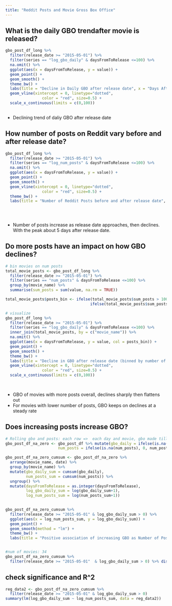 ```yaml
---
title: "Reddit Posts and Movie Gross Box Office"
---
```



## What is the daily GBO trendafter movie is released?
```r

gbo_post_df_long %>%
  filter(release_date >= "2015-05-01") %>%
  filter(series == "log_gbo_daily" & daysFromToRelease <=100) %>%
  na.omit() %>%
  ggplot(aes(x = daysFromToRelease, y = value)) +
  geom_point() +
  geom_smooth() + 
  theme_bw() +
  labs(title = "Decline in Daily GBO after release date", x = "Days After Release", y = "Log Daily GBO") +
  geom_vline(xintercept = 0, linetype="dotted", 
                color = "red", size=0.5) +
  scale_x_continuous(limits = c(0,100))
  

```

* Declining trend of daliy GBO after release date

## How number of posts on Reddit vary before and after release date?
```r

gbo_post_df_long %>%
  filter(release_date >= "2015-05-01") %>%
  filter(series == "log_num_posts" & daysFromToRelease <=100) %>%
  na.omit() %>%
  ggplot(aes(x = daysFromToRelease, y = value)) +
  geom_point() +
  geom_smooth() +
  geom_vline(xintercept = 0, linetype="dotted", 
                color = "red", size=0.5) +
  theme_bw() +
  labs(title = "Number of Reddit Posts before and after release date", x = "Days Before/After Release (day 0 is release date)", y = "Log Number Posts") 
  

  

```

* Number of posts increase as release date approaches, then declines. With the peak about 5 days after release date.


## Do more posts have an impact on how GBO declines? 
```r
# bin movies on num posts
total_movie_posts <- gbo_post_df_long %>%
  filter(release_date >= "2015-05-01") %>%
  filter(series == "num_posts" & daysFromToRelease <=100) %>%
  group_by(movie_name) %>% 
  summarise(sum_posts = sum(value, na.rm = TRUE))

total_movie_posts$posts_bin <- ifelse(total_movie_posts$sum_posts > 100, ">100 posts",
                                     ifelse(total_movie_posts$sum_posts >= 1, "1-100 posts", "0 posts"))

# visualize
gbo_post_df_long %>%
  filter(release_date >= "2015-05-01") %>%
  filter(series == "log_gbo_daily" & daysFromToRelease <=100) %>%
  inner_join(total_movie_posts, by = c("movie_name")) %>%
  na.omit() %>%
  ggplot(aes(x = daysFromToRelease, y = value, col = posts_bin)) +
  geom_point() +
  geom_smooth() + 
  theme_bw() +
  labs(title = "Decline in GBO after release date (binned by number of posts)", x = "Days After Release", y = "Log GBO") +
  geom_vline(xintercept = 0, linetype="dotted", 
                color = "red", size=0.5) +
  scale_x_continuous(limits = c(0,100))
  
  
```

* GBO of movies with more posts overall, declines sharply then flattens out
* For movies with lower number of posts, GBO keeps on declines at a steady rate


## Does increasing posts increase GBO?
```r
# Rolling gbo and posts: each row =>  each day and movie, gbo made till that day, number of posts till that day
gbo_post_df_na_zero <- gbo_post_df %>% mutate(gbo_daily = ifelse(is.na(gbo_daily), 0, gbo_daily),
                       num_posts = ifelse(is.na(num_posts), 0, num_posts)) 

gbo_post_df_na_zero_cumsum <- gbo_post_df_na_zero %>%
  arrange(movie_name, date) %>%
  group_by(movie_name) %>%
  mutate(gbo_daily_sum = cumsum(gbo_daily),
         num_posts_sum = cumsum(num_posts)) %>%
  ungroup() %>%
  mutate(daysFromToRelease = as.integer(daysFromToRelease),
         log_gbo_daily_sum = log(gbo_daily_sum+1),
         log_num_posts_sum = log(num_posts_sum+1))

  
gbo_post_df_na_zero_cumsum %>%
  filter(release_date >= "2015-05-01" & log_gbo_daily_sum > 0) %>%
  ggplot(aes(x = log_num_posts_sum, y = log_gbo_daily_sum)) +
  geom_point() +
  geom_smooth(method = "lm") +
  theme_bw() +
  labs(title = "Positive association of increasing GBO as Number of Posts increase", x = "Log Number of Posts", y = "Log Daily GBO")


#num of movies: 34
gbo_post_df_na_zero_cumsum %>%
  filter(release_date >= "2015-05-01"  & log_gbo_daily_sum > 0) %>% distinct(movie_name)
```

## check significance and R^2
```r
reg_data2 <- gbo_post_df_na_zero_cumsum %>%
  filter(release_date >= "2015-05-01" & log_gbo_daily_sum > 0)
summary(lm(log_gbo_daily_sum ~ log_num_posts_sum, data = reg_data2))

```
